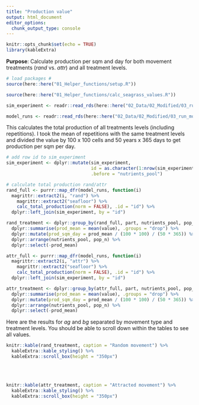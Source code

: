 ```yaml
---
title: "Production value"
output: html_document
editor_options: 
  chunk_output_type: console
---
```


```r
knitr::opts_chunk$set(echo = TRUE)
library(kableExtra)
```

**Purpose**: Calculate production per sqm and day for both movement treatments (*rand* vs. *attr*) and all treatment levels.

```r
# load packages #
source(here::here("01_Helper_functions/setup.R"))

source(here::here("01_Helper_functions/calc_seagrass_values.R"))

sim_experiment <- readr::read_rds(here::here("02_Data/02_Modified/03_run_model/sim_experiment.rds"))

model_runs <- readr::read_rds(here::here("02_Data/02_Modified/03_run_model/model_runs.rds"))
```

This calculates the total production of all treatments levels (including repetitions). I took the mean of repetitions with the same treatment levels and divided the value by 100 x 100 cells and 50 years x 365 days to get production per sqm per day.

```r
# add row id to sim_experiment
sim_experiment <- dplyr::mutate(sim_experiment, 
                                id = as.character(1:nrow(sim_experiment)), 
                                .before = "nutrients_pool")

# calculate total production rand/attr
rand_full <- purrr::map_dfr(model_runs, function(i) 
  magrittr::extract2(i, "rand") %>%
    magrittr::extract2("seafloor") %>% 
    calc_total_production(norm = FALSE), .id = "id") %>% 
  dplyr::left_join(sim_experiment, by = "id")

rand_treatment <- dplyr::group_by(rand_full, part, nutrients_pool, pop_n) %>% 
  dplyr::summarise(prod_mean = mean(value), .groups = "drop") %>% 
  dplyr::mutate(prod_sqm_day = prod_mean / (100 * 100) / (50 * 365)) %>% 
  dplyr::arrange(nutrients_pool, pop_n) %>% 
  dplyr::select(-prod_mean)

attr_full <- purrr::map_dfr(model_runs, function(i) 
  magrittr::extract2(i, "attr") %>%
    magrittr::extract2("seafloor") %>% 
    calc_total_production(norm = FALSE), .id = "id") %>% 
  dplyr::left_join(sim_experiment, by = "id")

attr_treatment <- dplyr::group_by(attr_full, part, nutrients_pool, pop_n) %>% 
  dplyr::summarise(prod_mean = mean(value), .groups = "drop") %>% 
  dplyr::mutate(prod_sqm_day = prod_mean / (100 * 100) / (50 * 365)) %>% 
  dplyr::arrange(nutrients_pool, pop_n) %>% 
  dplyr::select(-prod_mean)
```

Here are the results for *ag* and *bg* separated by movement type and treatment levels. You should be able to scroll down within the tables to see all values.

```r
knitr::kable(rand_treatment, caption = "Random movement") %>% 
  kableExtra::kable_styling() %>% 
  kableExtra::scroll_box(height = "350px")

```

<br>
<br>

```r
knitr::kable(attr_treatment, caption = "Attracted movement") %>% 
  kableExtra::kable_styling() %>% 
  kableExtra::scroll_box(height = "350px")
```


